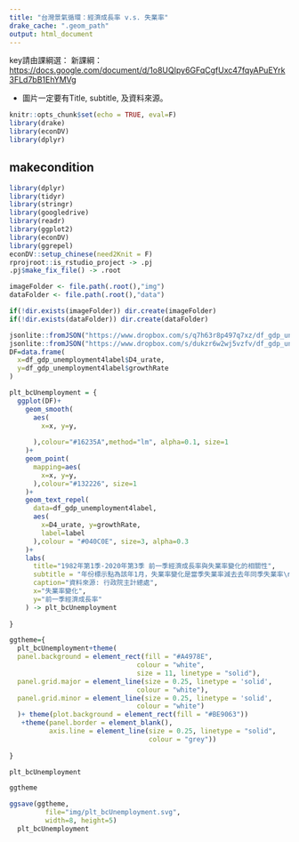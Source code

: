 ```yaml
---
title: "台灣景氣循環：經濟成長率 v.s. 失業率"
drake_cache: ".geom_path"
output: html_document
---
```


key請由課綱選：
新課綱：<https://docs.google.com/document/d/1o8UQIpy6GFqCgfUxc47fqyAPuEYrk3FLd7bB1EhYMVg>

  * 圖片一定要有Title, subtitle, 及資料來源。


```r
knitr::opts_chunk$set(echo = TRUE, eval=F)
library(drake)
library(econDV)
library(dplyr)

```

## makecondition

```r
library(dplyr)
library(tidyr)
library(stringr)
library(googledrive)
library(readr)
library(ggplot2)
library(econDV)
library(ggrepel)
econDV::setup_chinese(need2Knit = F)
rprojroot::is_rstudio_project -> .pj
.pj$make_fix_file() -> .root

imageFolder <- file.path(.root(),"img")
dataFolder <- file.path(.root(),"data")

if(!dir.exists(imageFolder)) dir.create(imageFolder)
if(!dir.exists(dataFolder)) dir.create(dataFolder)

jsonlite::fromJSON("https://www.dropbox.com/s/q7h63r8p497q7xz/df_gdp_unemployment4label.json?dl=1") -> df_gdp_unemployment4label
jsonlite::fromJSON("https://www.dropbox.com/s/dukzr6w2wj5vzfv/df_gdp_unemployment4plt.json?dl=1") -> df_gdp_unemployment4plt
DF=data.frame(
  x=df_gdp_unemployment4label$D4_urate,
  y=df_gdp_unemployment4label$growthRate
)
```


```r
plt_bcUnemployment = {
  ggplot(DF)+
    geom_smooth(
      aes(
        x=x, y=y,
        
      ),colour="#16235A",method="lm", alpha=0.1, size=1
    )+
    geom_point(
      mapping=aes(
        x=x, y=y,
      ),colour="#132226", size=1
    )+
    geom_text_repel(
      data=df_gdp_unemployment4label,
      aes(
        x=D4_urate, y=growthRate,
        label=label
      ),colour = "#040C0E", size=3, alpha=0.3
    )+
    labs(
      title="1982年第1季-2020年第3季 前一季經濟成長率與失業率變化的相關性",
      subtitle = "年份標示點為該年1月，失業率變化是當季失業率減去去年同季失業率\n單位：%",
      caption="資料來源: 行政院主計總處",
      x="失業率變化",
      y="前一季經濟成長率"
    ) -> plt_bcUnemployment
  
}
```

```r
ggtheme={
  plt_bcUnemployment+theme(
  panel.background = element_rect(fill = "#A4978E",
                                colour = "white",
                                size = 11, linetype = "solid"),
  panel.grid.major = element_line(size = 0.25, linetype = 'solid',
                                colour = "white"), 
  panel.grid.minor = element_line(size = 0.25, linetype = 'solid',
                                colour = "white")
  )+ theme(plot.background = element_rect(fill = "#BE9063"))
   +theme(panel.border = element_blank(),
          axis.line = element_line(size = 0.25, linetype = "solid",
                                   colour = "grey"))
          
}
```

```r
plt_bcUnemployment

```
```r
ggtheme
```

```r
ggsave(ggtheme,
         file="img/plt_bcUnemployment.svg",
         width=8, height=5)  
  plt_bcUnemployment
```

